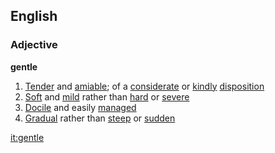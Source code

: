 ==English==
===Adjective===
'''gentle'''
# [[Tender]] and [[amiable]]; of a [[considerate]] or [[kindly]] [[disposition]]
# [[Soft]] and [[mild]] rather than [[hard]] or [[severe]]
# [[Docile]] and easily [[manage]]d
# [[Gradual]] rather than [[steep]] or [[sudden]]

[[it:gentle]]